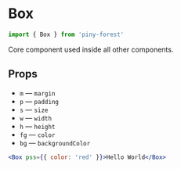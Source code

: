 # Box

```js
import { Box } from 'piny-forest'
```

Core component used inside all other components.

## Props

- `m` — `margin`
- `p` — `padding`
- `s` — `size`
- `w` — `width`
- `h` — `height`
- `fg` — `color`
- `bg` — `backgroundColor`

```jsx live
<Box pss={{ color: 'red' }}>Hello World</Box>
```
